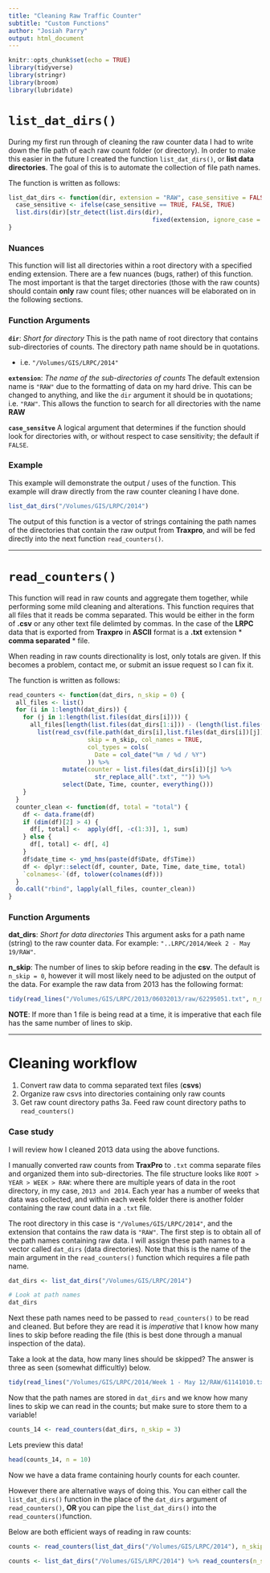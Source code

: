 ```yaml
---
title: "Cleaning Raw Traffic Counter"
subtitle: "Custom Functions"
author: "Josiah Parry"
output: html_document
---
```


```r
knitr::opts_chunk$set(echo = TRUE)
library(tidyverse)
library(stringr)
library(broom)
library(lubridate)
```
# `list_dat_dirs()`
During my first run through of cleaning the raw counter data I had to write down the file path of each raw count folder (or directory). In order to make this easier in the future I created the function `list_dat_dirs()`, or **list data directories**. The goal of this is to automate the collection of file path names. 

The function is written as follows:

```r
list_dat_dirs <- function(dir, extension = "RAW", case_sensitive = FALSE) {
  case_sensitive <- ifelse(case_sensitive == TRUE, FALSE, TRUE)
  list.dirs(dir)[str_detect(list.dirs(dir),
                                        fixed(extension, ignore_case = case_sensitive))]
}
```
### Nuances
This function will list all directories within a root directory with a specified ending extension. There are a few nuances (bugs, rather) of this function. The most important is that the target directories (those with the raw counts) should contain **only** raw count files; other nuances will be elaborated on in the following sections. 

### Function Arguments
**`dir`**: *Short for directory*
This is the path name of root directory that contains sub-directories of counts. The directory path name should be in quotations. 

  - i.e. `"/Volumes/GIS/LRPC/2014"`
  
**`extension`**: *The name of the sub-directories of counts*
The default extension name is `"RAW"` due to the formatting of data on my hard drive. This can be changed to anything, and like the `dir` argument it should be in quotations; i.e. `"RAW"`. This allows the function to search for all directories with the name **RAW**

**`case_sensitve`**
A logical argument that determines if the function should look for directories with, or without respect to case sensitivity; the default if `FALSE`.

### Example
This example will demonstrate the output / uses of the function. This example will draw directly from the raw counter cleaning I have done.
```r
list_dat_dirs("/Volumes/GIS/LRPC/2014")
```
The output of this function is a vector of strings containing the path names of the directories that contain the raw output from **Traxpro**, and will be fed directly into the next function `read_counters()`. 

******

# `read_counters()`
This function will read in raw counts and aggregate them together, while performing some mild cleaning and alterations. This function requires that all files that it reads be comma separated. This would be either in the form of **.csv** or any other text file delimted by commas. In the case of the **LRPC** data that is exported from **Traxpro** in **ASCII** format is a **.txt** extension * **comma separated** * file.

When reading in raw counts directionality is lost, only totals are given. If this becomes a problem, contact me, or submit an issue request so I can fix it. 

The function is written as follows:
```r
read_counters <- function(dat_dirs, n_skip = 0) {
  all_files <- list()
  for (i in 1:length(dat_dirs)) {
    for (j in 1:length(list.files(dat_dirs[i]))) {
      all_files[length(list.files(dat_dirs[1:i])) - (length(list.files(dat_dirs[i])) - j)] <- 
        list(read_csv(file.path(dat_dirs[i],list.files(dat_dirs[i])[j]), 
                      skip = n_skip, col_names = TRUE,
                      col_types = cols(
                        Date = col_date("%m / %d / %Y")
                      )) %>% 
               mutate(counter = list.files(dat_dirs[i])[j] %>%
                        str_replace_all(".txt", "")) %>% 
               select(Date, Time, counter, everything()))
    }
  }
  counter_clean <- function(df, total = "total") {
    df <- data.frame(df)
    if (dim(df)[2] > 4) {
      df[, total] <-  apply(df[, -c(1:3)], 1, sum)
    } else {
      df[, total] <- df[, 4]
    }
    df$date_time <- ymd_hms(paste(df$Date, df$Time))
    df <- dplyr::select(df, counter, Date, Time, date_time, total)
    `colnames<-`(df, tolower(colnames(df)))
  }
  do.call("rbind", lapply(all_files, counter_clean))
}
```

### Function Arguments
**dat_dirs**: *Short for data directories*
This argument asks for a path name (string) to the raw counter data. For example: `"..LRPC/2014/Week 2 - May 19/RAW"`.

**n_skip**:
The number of lines to skip before reading in the **csv**. The default is `n_skip = 0`, however it will most likely need to be adjusted on the output of the data. For example the raw data from 2013 has the following format:
```r
tidy(read_lines("/Volumes/GIS/LRPC/2013/06032013/raw/62295051.txt", n_max = 6))
```
**NOTE**: If more than 1 file is being read at a time, it is imperative that each file has the same number of lines to skip. 

*****

# Cleaning workflow

1. Convert raw data to comma separated text files (**csvs**)
2. Organize raw csvs into directories containing only raw counts
3. Get raw count directory paths
3a. Feed raw count directory paths to `read_counters()`

### Case study
I will review how I cleaned 2013 data using the above functions.

I manually converted raw counts from **TraxPro** to `.txt` comma separate files and organized them into sub-directories. The file structure looks like `ROOT > YEAR > WEEK > RAW`: where there are multiple years of data in the root directory, in my case, `2013 and 2014`. Each year has a number of weeks that data was collected, and within each week folder there is another folder containing the raw count data in a `.txt` file. 

The root directory in this case is `"/Volumes/GIS/LRPC/2014"`, and the extension that contains the raw data is `"RAW"`. The first step is to obtain all of the path names containing raw data. I will assign these path names to a vector called `dat_dirs` (data directories). Note that this is the name of the main argument in the `read_counters()` function which requires a file path name.
```r
dat_dirs <- list_dat_dirs("/Volumes/GIS/LRPC/2014")

# Look at path names
dat_dirs
```
Next these path names need to be passed to `read_counters()` to be read and cleaned. But before they are read it is *imperative* that I know how many lines to skip before reading the file (this is best done through a manual inspection of the data). 

Take a look at the data, how many lines should be skipped? The answer is three as seen (somewhat difficultly) below.
```r
tidy(read_lines("/Volumes/GIS/LRPC/2014/Week 1 - May 12/RAW/61141010.txt", n_max = 8))
```
Now that the path names are stored in `dat_dirs` and we know how many lines to skip we can read in the counts; but make sure to store them to a variable!
```r
counts_14 <- read_counters(dat_dirs, n_skip = 3)
```

Lets preview this data!
```r
head(counts_14, n = 10)
```
Now we have a data frame containing hourly counts for each counter.

However there are alternative ways of doing this. You can either call the `list_dat_dirs()` function in the place of the `dat_dirs` argument of `read_counters()`, **OR** you can pipe the `list_dat_dirs()` into the `read_counters()`function. 

Below are both efficient ways of reading in raw counts:
```r
counts <- read_counters(list_dat_dirs("/Volumes/GIS/LRPC/2014"), n_skip = 3)

counts <- list_dat_dirs("/Volumes/GIS/LRPC/2014") %>% read_counters(n_skip = 3)
```
